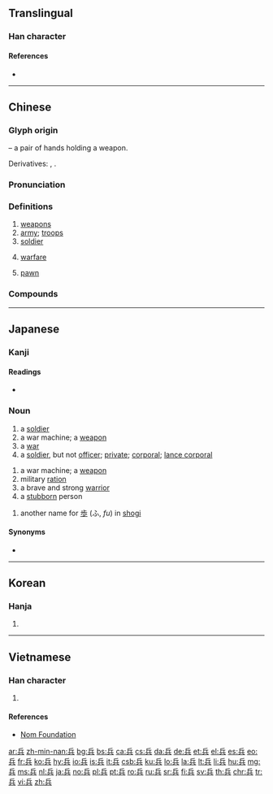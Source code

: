 {{character info/new}}
==Translingual==
{{stroke order|strokes=7}}

===Han character===
{{Han char|rn=12|rad=八|as=05|sn=7|four=72801|canj=OMC|ids=⿱丘八}}

====References====
* {{Han ref|kx=0127.100|dkj=01462|hdz=10244.040|uh=5175|ud=20853|bh=A74C|bd=42828}}

----

==Chinese==
{{zh-forms}}

===Glyph origin===
{{Han etym}}
{{Han compound|斤|t1=a short axe ([[斧]])|廾|t2=2 hands|ls=ic}} – a pair of hands holding a weapon.

Derivatives: {{zh-l|乒}}, {{zh-l|乓}}.

===Pronunciation===
{{zh-pron
|m=bīng,er=y
|c=bing1
|h=pfs=pîn
|md=bĭng
|mn=peng
|w=1pin
|mc=y
|oc=y
|cat=n
}}

===Definitions===
{{zh-hanzi}}

# [[weapon]]s
# [[army]]; [[troops]]
# [[soldier]]
#: {{zh-x|士兵|soldier}}
# [[warfare]]
# {{lb|zh|Chinese chess}} [[pawn]]

===Compounds===
{{zh-der|弄兵潢池|兵法|傳令兵|官兵|士兵|兵精馬壯|弭兵|厭兵|傘兵部隊|大兵|兵連禍結|兵盡器竭|兵團|子弟兵|兵家大忌|徒兵|兵勇|兵出無名|兵仗|寢兵|工兵|兵疲馬困|兵強將盛|交兵|兵諫|兵費|兵要|弭兵之會|常備兵|兵卒|兵力|厲兵|勵兵秣馬|兵火|兵多將廣|兵工|兵強|動刀兵|土兵|兵蟻|兵車行|兵家|兵略|兵端|常備兵役|府兵|大頭兵|兵事|兵器|一兵一卒|兵額|兵革之禍|兵種|兵燹|兵荒|兵亂|兵部尚書|兵機莫測|兵解|兵廚之擾|寓兵於農|兵制|兵家常事|兵強馬壯|兵符|兵杖|兵變|將兵長史|屯兵|兵交|兵貴神速|得勝之兵|兵不厭詐|國民兵|勁兵|兵少將微|弱兵|兵工廠|兵船|息兵|厲兵秣馬|兵牌|力乏兵衰|先禮後兵|厲兵粟馬|兵敗將亡|志願兵|兵微將寡|徵兵制度|兵險|兵艦|兵馬|千兵萬馬|兵書|引兵|兵餉|弓兵|伐兵|兵荒將亂|兵勢|偵察兵|兵難|庫兵|出兵|兵機|兵臨城下|工農兵|師老兵疲|募兵制|兵書匣|佳兵不祥|分兵|工程兵|心兵|兵不由將|兵役節|傭兵|將兵|國富兵強|奇兵|尺兵|兵馬俑|勒兵|伏兵|兵災保險|富國強兵|兵權|兵馬大權|大兵團|兵柄|將銳兵驍|休兵|孫子兵法|兵荒馬亂|廂兵|亂兵|兵精糧足|兵馬倥傯|兵甲|坦克兵|哀兵必勝|兵災|兵馬司|兵械|兵強將勇|帶兵|天兵|哀兵|刀兵|兵員|兵行詭道|兵精將勇|典兵|凋兵|兵厄|兵戈|兵革|叟兵|堅甲利兵|基準兵|寸兵|兵無血刃|女兵|兵威|倒兵|佳兵|兵戎|哨兵|兵士|兵丁|傘兵|太公兵法|國民兵役|冗兵|傷兵|徵兵|尖兵|勤務兵|募兵|兵役|兵不血刃|兵營|動兵|兵盡矢窮|寸兵尺鐵|兵快|五兵|兵部|兵禍|兵法家|兵役課|兵刃|兵交馬踏|兵不厭權|偃兵息甲|兵戈擾攘|兵要圖|兵備|標兵|搬兵|揮兵|短兵|班兵|戎兵|按甲寢兵|敗兵折將|操兵|殘兵敗將|敗將殘兵|撥兵|憲兵|按兵不動|案兵不動|機兵|神兵|父子兵|秣馬厲兵|百萬雄兵|按兵不舉|短兵相接|案兵束甲|斬木為兵|炮兵學校|散兵游勇|用兵如神|稱兵|擁兵|戢兵|窮兵極武|招兵|矢盡兵窮|江東步兵|擐甲執兵|窮兵黷武|空降兵|秣馬利兵|禍結兵連|祠兵|礪兵秣馬|用兵|擁兵自固|砥兵礪伍|擅兵|知兵|損將折兵|授兵|步兵炮|盛食厲兵|步兵學校|救兵|斂兵|構怨連兵|民兵|發兵|疑兵|炮兵|當兵|添兵減灶|甲兵|服兵役|損兵折將|犀兵|特種兵|構兵|排兵布陣|案兵|憲兵隊|白桿兵|派兵|按兵|治兵|援兵|短兵接戰|整兵|折兵|按甲休兵|水兵|洗兵|步兵|步兵校尉|收兵|撒豆成兵|提兵|棄甲曳兵|招兵買馬|民窮兵疲|散兵|潢池弄兵|撤兵|擁兵玩寇|領兵|覘兵|誘兵|統兵|蝦兵蟹將|鈍兵|重兵|綠旗兵|訓兵秣馬|黷武窮兵|義兵|精兵|補充兵役|調兵|進兵|精兵猛將|養兵|騎兵團|電腦兵棋|閱兵臺|練兵積粟|興兵動眾|輕卒銳兵|繕甲治兵|討救兵|站衛兵|驕兵之計|繕甲厲兵|陳橋兵變|綠林兵|風兵草甲|胸中甲兵|起兵動眾|良兵|臨難鑄兵|老兵|觀兵|赤壁鏖兵|閱兵|衛兵|糧寡兵微|選士厲兵|被甲兵|鳴金收兵|通信兵|習兵|點兵派將|點兵|蟻聚之兵|韓信將兵|鬼子兵|鬥而鑄兵|驕兵必敗|騎兵|總兵|馬兵|草率收兵|驅兵|雄兵|紙上談兵|裝甲兵|遣兵|解兵釋甲|興兵|解甲釋兵|顓兵|裁兵|老弱殘兵|韓信用兵|調兵遣將|草木皆兵|阿兵哥|集兵練卒|陰兵|說兵機|親兵|退兵|耀兵|長兵|鏖兵|行兵列陣|鏖兵赤壁|鋪兵|舉兵|罷兵|選兵秣馬|護兵|遣兵調將|羸兵|緩兵之計|首唱義兵|逃兵|追兵|韓信點兵|紅衛兵|巡兵|起兵|練兵|解甲休兵|解兵|輕兵|胸有甲兵|行兵布陣|號兵|驕兵|足食足兵|義務兵}}

{{zh-cat|Elementary}}

----

==Japanese==

===Kanji===
{{ja-kanji|grade=4|rs=八05}}

====Readings====
* {{ja-readings|goon=[[ひょう]] (hyō)|kanon=[[へい]] (hei)|kun=[[つわもの]] (tsuwamono), [[いくさ]] (ikusa)}}

===Noun===
{{ja-noun|へい}}

# a [[soldier]]
# a war machine; a [[weapon]]
# a [[war]]
# a [[soldier]], but not [[officer]]; [[private]]; [[corporal]]; [[lance corporal]]

{{ja-noun|つわもの}}

# a war machine; a [[weapon]]
# military [[ration]]
# a brave and strong [[warrior]]
# a [[stubborn]] person

{{ja-noun|ひょう}}

# another name for [[歩]] (ふ, ''fu'') in [[shogi]]

====Synonyms====
* {{l|ja|仗}}

----

==Korean==

===Hanja===
{{ko-hanja|hangeul=병|mr=pyŏng}}

# {{defn|lang=ko|sort=八05}}

----

==Vietnamese==

===Han character===
{{vi-hantu|[[binh]], [[trân]]|rs=八05}}

# {{defn|lang=vi|sort=八05}}

====References====
* [http://nomfoundation.org/common/nom_details.php?codepoint=5175&img=1 Nom Foundation]

[[ar:兵]]
[[zh-min-nan:兵]]
[[bg:兵]]
[[bs:兵]]
[[ca:兵]]
[[cs:兵]]
[[da:兵]]
[[de:兵]]
[[et:兵]]
[[el:兵]]
[[es:兵]]
[[eo:兵]]
[[fr:兵]]
[[ko:兵]]
[[hy:兵]]
[[io:兵]]
[[is:兵]]
[[it:兵]]
[[csb:兵]]
[[ku:兵]]
[[lo:兵]]
[[la:兵]]
[[lt:兵]]
[[li:兵]]
[[hu:兵]]
[[mg:兵]]
[[ms:兵]]
[[nl:兵]]
[[ja:兵]]
[[no:兵]]
[[pl:兵]]
[[pt:兵]]
[[ro:兵]]
[[ru:兵]]
[[sr:兵]]
[[fi:兵]]
[[sv:兵]]
[[th:兵]]
[[chr:兵]]
[[tr:兵]]
[[vi:兵]]
[[zh:兵]]